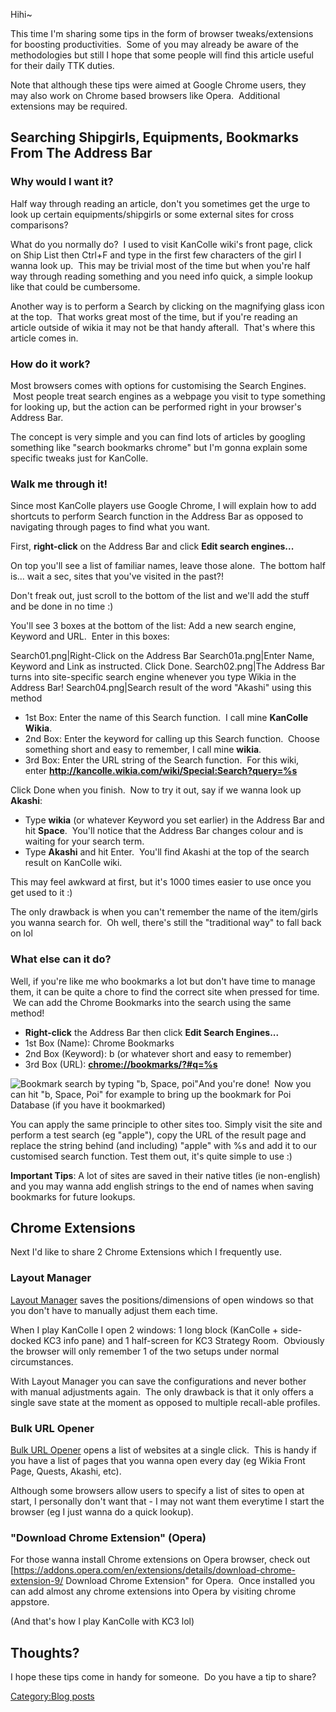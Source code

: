 Hihi~

This time I'm sharing some tips in the form of browser tweaks/extensions for boosting productivities.  Some of you may already be aware of the methodologies but still I hope that some people will find this article useful for their daily TTK duties.

Note that although these tips were aimed at Google Chrome users, they may also work on Chrome based browsers like Opera.  Additional extensions may be required.
==Searching Shipgirls, Equipments, Bookmarks From The Address Bar==
===Why would I want it?===
Half way through reading an article, don't you sometimes get the urge to look up certain equipments/shipgirls or some external sites for cross comparisons?

What do you normally do?  I used to visit KanColle wiki's front page, click on Ship List then Ctrl+F and type in the first few characters of the girl I wanna look up.  This may be trivial most of the time but when you're half way through reading something and you need info quick, a simple lookup like that could be cumbersome.

Another way is to perform a Search by clicking on the magnifying glass icon at the top.  That works great most of the time, but if you're reading an article outside of wikia it may not be that handy afterall.  That's where this article comes in.
===How do it work?===
Most browsers comes with options for customising the Search Engines.  Most people treat search engines as a webpage you visit to type something for looking up, but the action can be performed right in your browser's Address Bar.

The concept is very simple and you can find lots of articles by googling something like "search bookmarks chrome" but I'm gonna explain some specific tweaks just for KanColle.
===Walk me through it!===
<span style="font-weight:normal;">Since most KanColle players use Google Chrome, I will explain how to add shortcuts to perform Search function in the Address Bar as opposed to navigating through pages to find what you want.</span>

First, '''right-click''' on the Address Bar and click '''Edit search engines...'''

On top you'll see a list of familiar names, leave those alone.  The bottom half is... wait a sec, sites that you've visited in the past?!

Don't freak out, just scroll to the bottom of the list and we'll add the stuff and be done in no time :)

You'll see 3 boxes at the bottom of the list: Add a new search engine, Keyword and URL.  Enter in this boxes:<gallery type="slideshow">
Search01.png|Right-Click on the Address Bar
Search01a.png|Enter Name, Keyword and Link as instructed. Click Done.
Search02.png|The Address Bar turns into site-specific search engine whenever you type Wikia in the Address Bar!
Search04.png|Search result of the word "Akashi" using this method
</gallery>
*1st Box: Enter the name of this Search function.  I call mine '''KanColle Wikia'''.
*2nd Box: Enter the keyword for calling up this Search function.  Choose something short and easy to remember, I call mine '''wikia'''.
*3rd Box: Enter the URL string of the Search function.  For this wiki, enter '''http://kancolle.wikia.com/wiki/Special:Search?query=%s'''

Click Done when you finish.  Now to try it out, say if we wanna look up '''Akashi''':
*Type '''wikia''' (or whatever Keyword you set earlier) in the Address Bar and hit '''Space'''.  You'll notice that the Address Bar changes colour and is waiting for your search term.
*Type '''Akashi''' and hit Enter.  You'll find Akashi at the top of the search result on KanColle wiki.
This may feel awkward at first, but it's 1000 times easier to use once you get used to it :)

The only drawback is when you can't remember the name of the item/girls you wanna search for.  Oh well, there's still the "traditional way" to fall back on lol
===What else can it do?===
Well, if you're like me who bookmarks a lot but don't have time to manage them, it can be quite a chore to find the correct site when pressed for time.  We can add the Chrome Bookmarks into the search using the same method!
*'''Right-click''' the Address Bar then click '''Edit Search Engines...'''
*1st Box (Name): Chrome Bookmarks
*2nd Box (Keyword): b (or whatever short and easy to remember)
*3rd Box (URL): '''chrome://bookmarks/?#q=%s'''
[[File:Search03.png|thumb|Bookmark search by typing "b, Space, poi"]]​And you're done!  Now you can hit "b, Space, Poi" for example to bring up the bookmark for Poi Database (if you have it bookmarked)

You can apply the same principle to other sites too.  Simply visit the site and perform a test search (eg "apple"), copy the URL of the result page and replace the string behind (and including) "apple" with %s and add it to our customised search function.  Test them out, it's quite simple to use :)

'''Important Tips''': A lot of sites are saved in their native titles (ie non-english) and you may wanna add english strings to the end of names when saving bookmarks for future lookups.
==Chrome Extensions==
Next I'd like to share 2 Chrome Extensions which I frequently use.
===Layout Manager===
[https://chrome.google.com/webstore/detail/layout-manager/nldhhcppalplgopagbhfehfmpmpefkim?utm_source=chrome-app-launcher-info-dialog Layout Manager] saves the positions/dimensions of open windows so that you don't have to manually adjust them each time.

When I play KanColle I open 2 windows: 1 long block (KanColle + side-docked KC3 info pane) and 1 half-screen for KC3 Strategy Room.  Obviously the browser will only remember 1 of the two setups under normal circumstances.

With Layout Manager you can save the configurations and never bother with manual adjustments again.  The only drawback is that it only offers a single save state at the moment as opposed to multiple recall-able profiles.
===Bulk URL Opener===
[http://melanto.com/apps/bulk-url-opener/ Bulk URL Opener] opens a list of websites at a single click.  This is handy if you have a list of pages that you wanna open every day (eg Wikia Front Page, Quests, Akashi, etc).

Although some browsers allow users to specify a list of sites to open at start, I personally don't want that - I may not want them everytime I start the browser (eg I just wanna do a quick lookup).
==="Download Chrome Extension" (Opera)===
For those wanna install Chrome extensions on Opera browser, check out [https://addons.opera.com/en/extensions/details/download-chrome-extension-9/ Download Chrome Extension" for Opera.  Once installed you can add almost any chrome extensions into Opera by visiting chrome appstore.

(And that's how I play KanColle with KC3 lol)
==Thoughts?==
I hope these tips come in handy for someone.  Do you have a tip to share?
[[Category:Blog posts]]